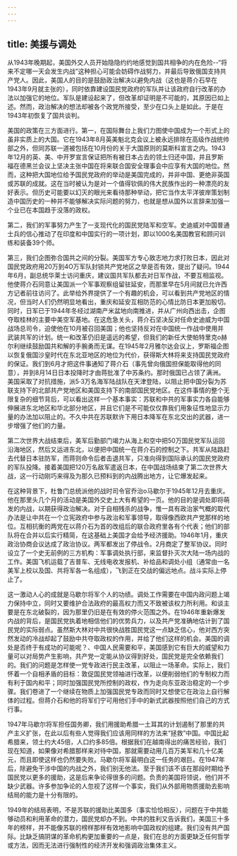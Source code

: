 ```yaml
---
---
---
```

title: 美援与调处
---



从1943年晚期起，美国外交人员开始隐隐约约地感觉到国共相争的内在危险--“将来不定哪一天会发生内战”这种担心可能会妨碍作战努力，并最后导致俄国支持共产党人。因此，美国人的目的是鼓励政治解决以避免内战（这也是蒋介石早在1943年9月就主张的），同时依靠建设国民党政府的军队并让该政府自行改革的办法以加强它的地位。军队是建设起来了，但改革却证明是不可能的，其原因已如上述。然而，政治解决的想法却被各个政党所接受，至少在口头上是如此。于是在1943年初恢复了国共谈判。

美国的政策在三方面进行。第一，在国际舞台上我们力图使中国成为一个形式上的虽非实质上的大国。它在1943年8月英美魁北克会议上被永远排除在高级作战统帅部之外，但同苏联一道被包括在10月份的关于大国原则的莫斯科宣言之内。1943年12月的英、美、中开罗宣言保证把所有被日本占去的领土归还中国，并且罗斯福在德黑兰会议上坚决主张中国在将来联合国安全理事会中应享有大国的地位。然而，这种把大国地位给予国民党政府的举动是美国完成的，并非中国、更绝非英国或苏联的成就。这在当时被认为是对一个值得钦佩的伟大民族作出的一种漂亮的友好表示。但历史可能要以幻灭的眼光来看待那种举动，把它当作太平洋彼岸策划制造中国历史的一种并不能够解决实际问题的努力，也就是想从国外以言辞来加强一个业已在本国趋于没落的政权。

第二，我们的军事努力产生了一支现代化的国民党陆军和空军。史迪威对中国普通士兵的信心推动了在印度和中国实行的一项计划，即以1000名美国教官和顾问训练和装备39个师。

第三，我们企图弥合国共之间的分裂。美国军方专心致志地力求打败日本，因此对国民党政府用20万到4O万军队封锁共产党地区之举是否有效，提出了疑问。1944年6月，副总统华莱士访问重庆，建议国共军队都去对日军作战，不要互相监视。他使蒋介石同意让美国派一个军事观察组留驻延安，而那里早在5月间就已允许西方记者前往访问了。此举给外界提供了一个有趣的机会，可以看到共产党地区的情况，但当时人们仍然明显地看出，重庆和延安互相防范的心情比防日本更加殷切。同时，日军已于1944年冬经过湖南产米盆地向南推进，并从广州向西出击，企图夺取桂林的主要中美空军基地。在这危急关头，蒋介石坚决反对任命史迪威为中国战场总司令，迫使他在10月被召回美国；他也坚持反对在中国统一作战中使用并武装共军的计划。统一和改革仍旧是遥远的希望，但我们的新任大使帕特里克o赫尔利继续鼓励国共和解的手腕勇而无谋。在1945年2月雅尔达会议上，罗斯福企图以恢复俄国沙皇时代在东北亚地区的地位为代价，获得斯大林将来支持国民党政府的保证。我们到6月才把这件事通知了蒋介石（事先曾向俄国担保能取得他的同意），并到8月14日日本投降时才由蒋批准了中苏条约。那时俄国已占领了满洲。美国采取了对抗措施，派5·3万名海军陆战队在天津登陆，以阻止把中国分裂为苏联支持下的北部共产党地区和美国支持下的南部国民党地区。在这件事情的整个无限复杂的细节背后，可以看出这样一个基本事实：苏联和中共的军事实力各自能够伸展进东北地区和华北部分地区，并且它们是不可能仅仅靠我们用象征性地显示力量的办法加以阻止的。不久中共在苏联默许下用日本降军在东北交出的武器，进一步增强了他们的力量。

第二次世界大战结束后，美军后勤部门竭力从海上和空中把50万国民党军队运回沿海地区，然后又运进东北，以便把中国统一在蒋介石的控制之下。共军从陆路赶去代替日本驻防军，而蒋则命令后者击退共军，只准向得到国际承认的国民党政府的军队投降。接着美国把120万名敌军遣返日本，在中国战场结束了第二次世界大战，这一行动刚巧来得及为那久已预料到的内战腾出地方，让它爆发起来。

在这种背景下，杜鲁门总统派他的战时司令官乔治o马歇尔于1945年12月去重庆。他在那里头几个月的活动是美国外交史上大有希望的一页。他的目的是调处即将萌发的内战，以期获得政治解决。对于自相残杀的战争，惟一具有政治家气概的取代办法是让中共在一个立宪政府中参与政治和军事领导，取得像西欧共产党那样的地位。互相抗衡的两党在以蒋介石为首的改组后的联合政府里各有个代表；他们的部队将在合并以后实行精简，在这基础上美国才会给予经济援助。1946年1月，重庆政治协商会议达成了政治协议。两军都发出了停战令。2月商定了整军协议。同时设立了一个史无前例的三方机构：军事调处执行部，来监督扑灭次大陆一场内战的工作。美国飞机运载了吉普车、无线电收发报机、补给品和调处小组（通常由一名美军上校以及国、共将军各一名组成），飞到正在交战的偏远地点。战斗实际上停止了。

这一激动人心的成就是马歇尔将军个人的功绩。调处工作需要在中国内政问题上竭力保持中立，同时又要维护合法政府的最高权力而又不致被该权力所利用。和谈主要是在东北破裂的，因为那里仍旧是在有效的停火范围之外。在1946年重新爆发内战的背后，是国民党执着地相信他们的优势兵力，以及共产党准确地估计到了国民党的实际弱点。虽然斯大林对中共很快战胜国民党这一点缺乏信心，他对西方突然发动的冷战却起了鼓励中共夺取政权的作用，并给了他们这样的机会。美国的调处是否终于有成功的可能呢？、中国人民需要和平，美国感到它有巨大的威望和力量可以对局势产生影响，共产党一定能从协议得到好处，国民党是完全依赖我们的。我们的问题是怎样使一党专政进行民主改革，以阻止一场革命。实际上，我们怀着一个自相矛盾的目标：敦促国民党领袖进行改革，以便削弱他们的专制权力而有利于国内和平；同时加强国民党所控制的政权，作为走向东亚政治稳定的一个步骤。我们卷进了一个继续在物质上加强国民党专政而同时又想使它在政治上自行解体的过程。但蒋介石和他的将军们宁可用他们手中的新式武器按照他们自己的方式行事。

1947年马歇尔将军担任国务卿，我们用援助希腊一土耳其的计划遏制了那里的共产主义扩张，在此以后有些人觉得我们应该用同样的方法来“拯救”中国。中国比起希腊来，领土约大45倍，人口约多85倍。根据我们在越南得出的痛苦经验，我们现在知道，如果像对希腊那样来对待中国，那就需要动用几百万美军和几十亿美元，而且即使这样也仍然要失败。马歇尔将军最明白这一任务的艰巨。在1947年后，除避免干涉中国的内战之外，我们别无他法。至于我们该不该在那段时期给予国民党以更多的援助，这是后来争论得很多的问题。负责的美国将领说，他们并不缺少武器。许多参加争论的人忽视了这样一个事实，我们从外部用物质援助去影响结局的能力是十分有限的。

1949年的结局表明，不是苏联的援助比美国多（事实恰恰相反），问题在于中共能够动员和利用革命的潜力，国民党却办不到。中共的胜利又告诉我们，美国三十多年的榜样，并不能像苏联的榜样那样有效地影响中国政权的组建。我们没有共产国际。比缺乏搞阴谋的革命机构更加重要的一点是，我们在总的方面更缺乏任何哲学或方法，因而无法进行强制性的经济开发和强调政治集体主义。